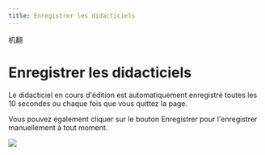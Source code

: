 ```yaml
--- 
title: Enregistrer les didacticiels 
--- 
```



机翻
# Enregistrer les didacticiels 
 
 Le didacticiel en cours d'édition est automatiquement enregistré toutes les 10 secondes ou chaque fois que vous quittez la page. 
 
 Vous pouvez également cliquer sur le bouton Enregistrer pour l'enregistrer manuellement à tout moment. 
 
 ![]( /Img/ulearning/teacher/prepare32.png)
